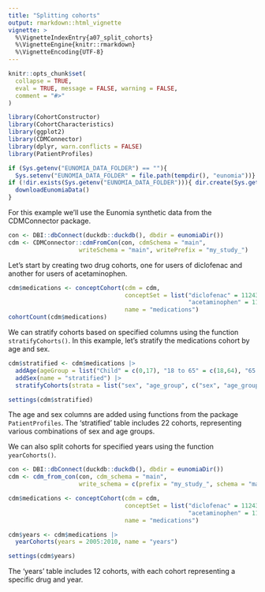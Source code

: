 ```yaml
---
title: "Splitting cohorts"
output: rmarkdown::html_vignette
vignette: >
  %\VignetteIndexEntry{a07_split_cohorts}
  %\VignetteEngine{knitr::rmarkdown}
  %\VignetteEncoding{UTF-8}
---
```


```r
knitr::opts_chunk$set(
  collapse = TRUE,
  eval = TRUE, message = FALSE, warning = FALSE,
  comment = "#>"
)

library(CohortConstructor)
library(CohortCharacteristics)
library(ggplot2)
library(CDMConnector)
library(dplyr, warn.conflicts = FALSE)
library(PatientProfiles)

if (Sys.getenv("EUNOMIA_DATA_FOLDER") == ""){
  Sys.setenv("EUNOMIA_DATA_FOLDER" = file.path(tempdir(), "eunomia"))}
if (!dir.exists(Sys.getenv("EUNOMIA_DATA_FOLDER"))){ dir.create(Sys.getenv("EUNOMIA_DATA_FOLDER"))
  downloadEunomiaData()  
}
```

For this example we'll use the Eunomia synthetic data from the CDMConnector package.

```r
con <- DBI::dbConnect(duckdb::duckdb(), dbdir = eunomiaDir())
cdm <- CDMConnector::cdmFromCon(con, cdmSchema = "main", 
                    writeSchema = "main", writePrefix = "my_study_")
```

Let's start by creating two drug cohorts, one for users of diclofenac and another for users of acetaminophen.

```r
cdm$medications <- conceptCohort(cdm = cdm, 
                                 conceptSet = list("diclofenac" = 1124300,
                                                   "acetaminophen" = 1127433), 
                                 name = "medications")
cohortCount(cdm$medications)
```

We can stratify cohorts based on specified columns using the function `stratifyCohorts()`. In this example, let's stratify the medications cohort by age and sex.

```r
cdm$stratified <- cdm$medications |>
  addAge(ageGroup = list("Child" = c(0,17), "18 to 65" = c(18,64), "65 and Over" = c(65, Inf))) |>
  addSex(name = "stratified") |>
  stratifyCohorts(strata = list("sex", "age_group", c("sex", "age_group")), name = "stratified")

settings(cdm$stratified)
```

The age and sex columns are added using functions from the package `PatientProfiles`. The 'stratified' table includes 22 cohorts, representing various combinations of sex and age groups.

We can also split cohorts for specified years using the function `yearCohorts()`.

```r
con <- DBI::dbConnect(duckdb::duckdb(), dbdir = eunomiaDir())
cdm <- cdm_from_con(con, cdm_schema = "main", 
                    write_schema = c(prefix = "my_study_", schema = "main"))

cdm$medications <- conceptCohort(cdm = cdm, 
                                 conceptSet = list("diclofenac" = 1124300,
                                                   "acetaminophen" = 1127433), 
                                 name = "medications")
```

```r
cdm$years <- cdm$medications |>
  yearCohorts(years = 2005:2010, name = "years")

settings(cdm$years)
```
The 'years' table includes 12 cohorts, with each cohort representing a specific drug and year.
